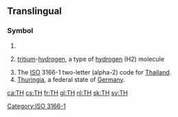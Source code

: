 {{also|th|Th|'th|-th|th'|.th|th-|Appendix:Variations of "th"}}
==Translingual==

===Symbol===
{{head|mul|symbol}}

# {{SI-unit-abb|tera|henry|[[electrical inductance]]}}
# {{lb|mul|chemistry}} [[tritium]]-[[hydrogen]], a type of [[hydrogen]] (H2) molecule
# The [[ISO]] 3166-1 two-letter (alpha-2) code for [[Thailand]].
# [[Thuringia]], a federal state of [[Germany]].

[[Category:ISO 3166-1]]

[[ca:TH]]
[[cs:TH]]
[[fr:TH]]
[[gl:TH]]
[[nl:TH]]
[[sk:TH]]
[[sv:TH]]
